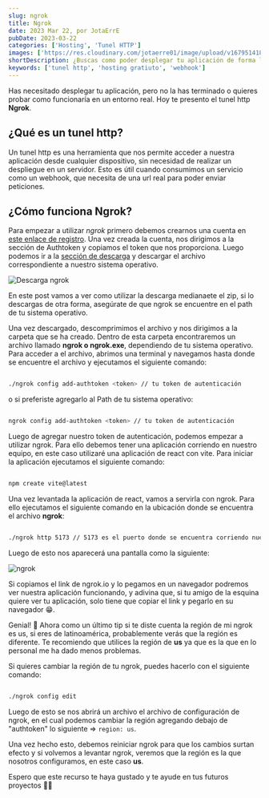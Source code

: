 ```yaml
---
slug: ngrok
title: Ngrok
date: 2023 Mar 22, por JotaErrE
pubDate: 2023-03-22
categories: ['Hosting', 'Tunel HTTP']
images: ['https://res.cloudinary.com/jotaerre01/image/upload/v1679514186/Portfolio/xkarc86ogfxnlaroemsg.png']
shortDescription: ¿Buscas como poder desplegar tu aplicación de forma local y poder acceder a ella desde cualquier dispositivo? Pues aquí te dejo una herramienta que te ayudará a hacerlo.
keywords: ['tunel http', 'hosting gratiuto', 'webhook']
---
```


Has necesitado desplegar tu aplicación, pero no la has terminado o quieres probar como funcionaría en un entorno real. Hoy te presento el tunel http **Ngrok**.

## ¿Qué es un tunel http?
Un tunel http es una herramienta que nos permite acceder a nuestra aplicación desde cualquier dispositivo, sin necesidad de realizar un despliegue en un servidor. Esto es útil cuando consumimos un servicio como un webhook, que necesita de una url real para poder enviar peticiones.

## ¿Cómo funciona Ngrok?
Para empezar a utilizar _ngrok_ primero debemos crearnos una cuenta en [este enlace de registro](https://dashboard.ngrok.com/signup 'link'). Una vez creada la cuenta, nos dirigimos a la sección de Authtoken y copiamos el token que nos proporciona.
Luego podemos ir a la [sección de descarga](https://ngrok.com/download 'link') y descargar el archivo correspondiente a nuestro sistema operativo.

![Descarga ngrok](https://res.cloudinary.com/jotaerre01/image/upload/v1679515206/Portfolio/g1zupmuh6xn34lpzjkb1.png)

En este post vamos a ver como utilizar la descarga medianaete el zip, si lo descargas de otra forma, asegúrate de que ngrok se encuentre en el path de tu sistema operativo.

Una vez descargado, descomprimimos el archivo y nos dirigimos a la carpeta que se ha creado. Dentro de esta carpeta encontraremos un archivo llamado **ngrok o ngrok.exe**, dependiendo de tu sistema operativo. Para acceder a el archivo, abrimos una terminal y navegamos hasta donde se encuentre el archivo y ejecutamos el siguiente comando:

```zsh

./ngrok config add-authtoken <token> // tu token de autenticación
```

o si preferiste agregarlo al Path de tu sistema operativo:
    
```zsh

ngrok config add-authtoken <token> // tu token de autenticación
```

Luego de agregar nuestro token de autenticación, podemos empezar a utilizar ngrok. Para ello debemos tener una aplicación corriendo en nuestro equipo, en este caso utilizaré una aplicación de react con vite. Para iniciar la aplicación ejecutamos el siguiente comando:

```zsh

npm create vite@latest
```

Una vez levantada la aplicación de react, vamos a servirla con ngrok. Para ello ejecutamos el siguiente comando en la ubicación donde se encuentra el archivo **ngrok**:

```zsh

./ngrok http 5173 // 5173 es el puerto donde se encuentra corriendo nuestra aplicación
```

Luego de esto nos aparecerá una pantalla como la siguiente:

![ngrok](https://res.cloudinary.com/jotaerre01/image/upload/v1679517023/Portfolio/vwbkvwy2y2huoqhsxic3.png)

Si copiamos el link de ngrok.io y lo pegamos en un navegador podremos ver nuestra aplicación funcionando, y adivina que, si tu amigo de la esquina quiere ver tu aplicación, solo tiene que copiar el link y pegarlo en su navegador 😁.

Genial! 🤩 Ahora como un último tip si te diste cuenta la región de mi ngrok es us, si eres de latinoamérica, probablemente verás que la región es diferente. Te recomiendo que utilices la región de **us** ya que es la que en lo personal me ha dado menos problemas.

Si quieres cambiar la región de tu ngrok, puedes hacerlo con el siguiente comando:

```zsh

./ngrok config edit
```
Luego de esto se nos abrirá un archivo el archivo de configuración de ngrok, en el cual podemos cambiar la región agregando debajo de "authtoken" lo siguiente => ```region: us```.

Una vez hecho esto, debemos reiniciar ngrok para que los cambios surtan efecto y si volvemos a levantar ngrok, veremos que la región es la que nosotros configuramos, en este caso **us**.

Espero que este recurso te haya gustado y te ayude en tus futuros proyectos 🧑‍💻

